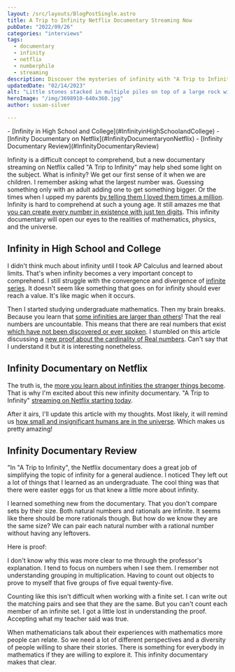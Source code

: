 ```yaml
---
layout: /src/layouts/BlogPostSingle.astro
title: A Trip to Infinity Netflix Documentary Streaming Now
pubDate: "2022/09/26"
categories: "interviews"
tags: 
  - documentary
  - infinity
  - netflix
  - numberphile
  - streaming
description: Discover the mysteries of infinity with "A Trip to Infinity," a captivating infinity documentary now available on Netflix. Explore the limits of our understanding of the universe and expand your knowledge with this thought-provoking film.
updatedDate: "02/14/2023"
alt: "Little stones stacked in multiple piles on top of a large rock with the ocean in the background"
heroImage: "/img/3698910-640x360.jpg"
author: susan-silver

---
```


<Toc>
- [Infinity in High School and College](#InfinityinHighSchoolandCollege)
- [Infinity Documentary on Netflix](#InfinityDocumentaryonNetflix)
- [Infinity Documentary Review](#InfinityDocumentaryReview)
</Toc>

Infinity is a difficult concept to comprehend, but a new documentary streaming on Netflix called 
"A Trip to Infinity" may help shed some light on the subject. What is infinity? We get our first sense of it when we are children. 
I remember asking what the largest number was. Guessing something only with an adult adding one to get something bigger. Or the times 
when I upped my parents [by telling them I loved them times a million](https://www.youtube.com/watch?v=5E3rgG0aiNw). 
Infinity is hard to comprehend at such a young age. It still amazes me that [you can create every number in existence with
 just ten digits](https://www.youtube.com/watch?v=6eh8Ml-ruO0). This infinity documentary will open our eyes to the realities of 
 mathematics, physics, and the universe.

## <a name="InfinityinHighSchoolandCollege"></a> Infinity in High School and College

I didn't think much about infinity until I took AP Calculus and learned about limits. That's when infinity becomes a very 
important concept to comprehend. I still struggle with the convergence and divergence of [infinite series](https://www.youtube.com/watch?v=PCu_BNNI5x4). 
It doesn't seem like something that goes on for infinity should ever reach a value. It's like magic when it occurs.

Then I started studying undergraduate mathematics. Then my brain breaks. Because you learn that 
[some infinities are larger than others](https://www.youtube.com/watch?v=elvOZm0d4H0)! That the real numbers are uncountable. 
This means that there are real numbers that exist 
[which have not been discovered or ever spoken](https://www.youtube.com/watch?time_continue=531&v=KdZrxkix9Mk&feature=emb_logo).
 I stumbled on this article discussing a [new proof about the cardinality of Real numbers](https://www.quantamagazine.org/how-many-numbers-exist-infinity-proof-moves-math-closer-to-an-answer-20210715/). 
 Can't say that I understand it but it is interesting nonetheless.

## <a name="InfinityDocumentaryonNetflix"></a> Infinity Documentary on Netflix

The truth is, the [more you learn about infinities the stranger things become](https://www.youtube.com/watch?v=dDl7g_2x74Q). 
That is why I'm excited about this new infinity documentary. 
"A Trip to Infinity" [streaming on Netflix starting today](https://www.netflix.com/title/81273453).

<YouTube id="https://www.youtube.com/watch?v=CNFm_DzHDaE" />

After it airs, I'll update this article with my thoughts. Most likely, 
it will remind us [how small and insignificant humans are in the universe](https://www.youtube.com/watch?v=f_J5rBxeTIk). 
Which makes us pretty amazing!

## <a name="InfinityDocumentaryReview"></a> Infinity Documentary Review

"In "A Trip to Infinity", the Netflix documentary does a great job of simplifying the topic of infinity 
for a general audience. I noticed They left out a lot of things that I learned as an undergraduate. 
The cool thing was that there were easter eggs for us that knew a little more about infinity.

I learned something new from the documentary. That you don't compare sets by their size. Both natural numbers and rationals 
are infinite. It seems like there should be more rationals though. But how do we know they are the same size? We can pair 
each natural number with a rational number without having any leftovers.

Here is proof:

<YouTube id="https://www.youtube.com/watch?v=Lfw96n0m1js" />

I don't know why this was more clear to me through the professor's explanation. I tend to focus on numbers when I see them.
 I remember not understanding grouping in multiplication. Having to count out objects to prove to myself that five groups of 
 five equal twenty-five.

Counting like this isn't difficult when working with a finite set. I can write out the matching pairs and see that they are the same. 
But you can't count each member of an infinite set. I got a little lost in understanding the proof. Accepting what my teacher said was 
true.

When mathematicians talk about their experiences with mathematics more people can relate. So we need a lot of different
 perspectives and a diversity of people willing to share their stories. There is something for everybody in mathematics 
 if they are willing to explore it. This infinity documentary makes that clear.
